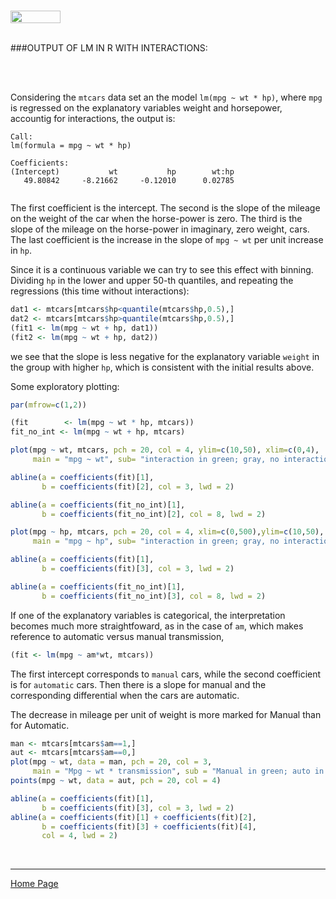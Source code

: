 <br>
<a href="http://rinterested.github.io/statistics/index.html">
<img HEIGHT="20" WIDTH="80" src="https://cloud.githubusercontent.com/assets/9312897/10556783/a27a26fa-745c-11e5-9b1a-2d5bd737387a.PNG"></a>
<br><br>

###OUTPUT OF LM IN R WITH INTERACTIONS:

<br><br>

Considering the `mtcars` data set an the model `lm(mpg ~ wt * hp)`, where `mpg` is regressed on the explanatory variables weight and horsepower, accountig for interactions, the output is:

```
Call:
lm(formula = mpg ~ wt * hp)

Coefficients:
(Intercept)           wt           hp        wt:hp  
   49.80842     -8.21662     -0.12010      0.02785  
   
```


The first coefficient is the intercept. The second is the slope of the mileage on the weight of the car when the horse-power is zero. The third is the slope of the mileage on the horse-power in imaginary, zero weight, cars. The last coefficient is the increase in the slope of `mpg ~ wt` per unit increase in `hp`.

Since it is a continuous variable we can try to see this effect with binning. Dividing `hp` in the lower and upper $50$-th quantiles, and repeating the regressions (this time without interactions):

```r
dat1 <- mtcars[mtcars$hp<quantile(mtcars$hp,0.5),]
dat2 <- mtcars[mtcars$hp>quantile(mtcars$hp,0.5),]
(fit1 <- lm(mpg ~ wt + hp, dat1))
(fit2 <- lm(mpg ~ wt + hp, dat2))
```

we see that the slope is less negative for the explanatory variable `weight` in the group with higher `hp`, which is consistent with the initial results above.


Some exploratory plotting:


```r
par(mfrow=c(1,2))

(fit        <- lm(mpg ~ wt * hp, mtcars))
fit_no_int <- lm(mpg ~ wt + hp, mtcars)

plot(mpg ~ wt, mtcars, pch = 20, col = 4, ylim=c(10,50), xlim=c(0,4),
     main = "mpg ~ wt", sub= "interaction in green; gray, no interaction")

abline(a = coefficients(fit)[1], 
       b = coefficients(fit)[2], col = 3, lwd = 2)

abline(a = coefficients(fit_no_int)[1], 
       b = coefficients(fit_no_int)[2], col = 8, lwd = 2)

plot(mpg ~ hp, mtcars, pch = 20, col = 4, xlim=c(0,500),ylim=c(10,50),
     main = "mpg ~ hp", sub= "interaction in green; gray, no interaction")

abline(a = coefficients(fit)[1], 
       b = coefficients(fit)[3], col = 3, lwd = 2)

abline(a = coefficients(fit_no_int)[1], 
       b = coefficients(fit_no_int)[3], col = 8, lwd = 2)
```

If one of the explanatory variables is categorical, the interpretation becomes much more straightfoward, as in the case of `am`, which makes reference to automatic versus manual transmission, 

```r
(fit <- lm(mpg ~ am*wt, mtcars))
```

The first intercept corresponds to `manual` cars, while the second coefficient is for `automatic` cars. Then there is a slope for manual and the corresponding differential when the cars are automatic.

The decrease in mileage per unit of weight is more marked for Manual than for Automatic. 

```r
man <- mtcars[mtcars$am==1,]
aut <- mtcars[mtcars$am==0,]
plot(mpg ~ wt, data = man, pch = 20, col = 3,
     main = "Mpg ~ wt * transmission", sub = "Manual in green; auto in blue")
points(mpg ~ wt, data = aut, pch = 20, col = 4)

abline(a = coefficients(fit)[1], 
       b = coefficients(fit)[3], col = 3, lwd = 2)
abline(a = coefficients(fit)[1] + coefficients(fit)[2], 
       b = coefficients(fit)[3] + coefficients(fit)[4], 
       col = 4, lwd = 2)
```

<br>


---

<a href="http://rinterested.github.io/statistics/index.html">Home Page</a>
